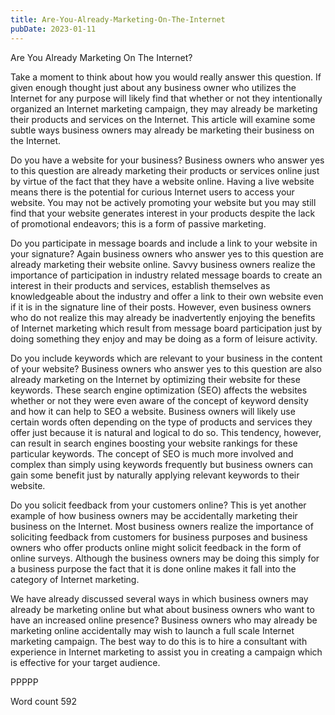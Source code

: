 ```yaml
---
title: Are-You-Already-Marketing-On-The-Internet
pubDate: 2023-01-11
---
```


Are You Already Marketing On The Internet?

Take a moment to think about how you would really answer this question. If given enough thought just about any business owner who utilizes the Internet for any purpose will likely find that whether or not they intentionally organized an Internet marketing campaign, they may already be marketing their products and services on the Internet. This article will examine some subtle ways business owners may already be marketing their business on the Internet.

Do you have a website for your business? Business owners who answer yes to this question are already marketing their products or services online just by virtue of the fact that they have a website online. Having a live website means there is the potential for curious Internet users to access your website. You may not be actively promoting your website but you may still find that your website generates interest in your products despite the lack of promotional endeavors; this is a form of passive marketing.

Do you participate in message boards and include a link to your website in your signature? Again business owners who answer yes to this question are already marketing their website online. Savvy business owners realize the importance of participation in industry related message boards to create an interest in their products and services, establish themselves as knowledgeable about the industry and offer a link to their own website even if it is in the signature line of their posts. However, even business owners who do not realize this may already be inadvertently enjoying the benefits of Internet marketing which result from message board participation just by doing something they enjoy and may be doing as a form of leisure activity. 

Do you include keywords which are relevant to your business in the content of your website? Business owners who answer yes to this question are also already marketing on the Internet by optimizing their website for these keywords. These search engine optimization (SEO) affects the websites whether or not they were even aware of the concept of keyword density and how it can help to SEO a website. Business owners will likely use certain words often depending on the type of products and services they offer just because it is natural and logical to do so. This tendency, however, can result in search engines boosting your website rankings for these particular keywords. The concept of SEO is much more involved and complex than simply using keywords frequently but business owners can gain some benefit just by naturally applying relevant keywords to their website. 

Do you solicit feedback from your customers online? This is yet another example of how business owners may be accidentally marketing their business on the Internet. Most business owners realize the importance of soliciting feedback from customers for business purposes and business owners who offer products online might solicit feedback in the form of online surveys. Although the business owners may be doing this simply for a business purpose the fact that it is done online makes it fall into the category of Internet marketing.

We have already discussed several ways in which business owners may already be marketing online but what about business owners who want to have an increased online presence? Business owners who may already be marketing online accidentally may wish to launch a full scale Internet marketing campaign. The best way to do this is to hire a consultant with experience in Internet marketing to assist you in creating a campaign which is effective for your target audience. 

PPPPP

Word count 592
